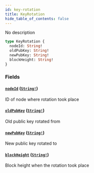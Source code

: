 ```yaml
---
id: key-rotation
title: KeyRotation
hide_table_of_contents: false
---
```



No description

```graphql
type KeyRotation {
  nodeId: String!
  oldPubKey: String!
  newPubKey: String!
  blockHeight: String!
}
```


### Fields

#### [`nodeId`](#) ([`String!`](/docs/testnet/graphql/scalars/string))

ID of node where rotation took place


#### [`oldPubKey`](#) ([`String!`](/docs/testnet/graphql/scalars/string))

Old public key rotated from


#### [`newPubKey`](#) ([`String!`](/docs/testnet/graphql/scalars/string))

New public key rotated to


#### [`blockHeight`](#) ([`String!`](/docs/testnet/graphql/scalars/string))

Block height when the rotation took place




